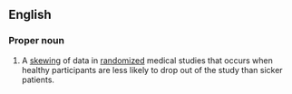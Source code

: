 ==English==

===Proper noun===
{{en-proper noun}}

# {{context|medicine|statistics|lang=en}} A [[skewing]] of data in [[randomized]] medical studies that occurs when healthy participants are less likely to drop out of the study than sicker patients.